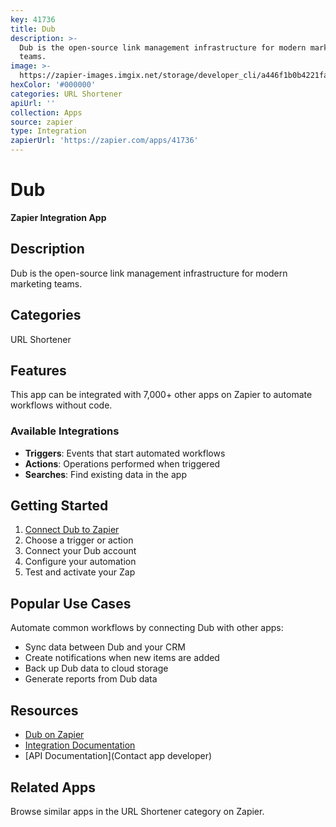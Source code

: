 ```yaml
---
key: 41736
title: Dub
description: >-
  Dub is the open-source link management infrastructure for modern marketing
  teams.
image: >-
  https://zapier-images.imgix.net/storage/developer_cli/a446f1b0b4221fa02162df80631ec557.png?auto=format%2Ccompress&ixlib=python-3.0.0&q=50
hexColor: '#000000'
categories: URL Shortener
apiUrl: ''
collection: Apps
source: zapier
type: Integration
zapierUrl: 'https://zapier.com/apps/41736'
---
```

# Dub

**Zapier Integration App**

## Description

Dub is the open-source link management infrastructure for modern marketing teams.

## Categories

URL Shortener

## Features

This app can be integrated with 7,000+ other apps on Zapier to automate workflows without code.

### Available Integrations

- **Triggers**: Events that start automated workflows
- **Actions**: Operations performed when triggered
- **Searches**: Find existing data in the app

## Getting Started

1. [Connect Dub to Zapier](https://zapier.com/apps/41736)
2. Choose a trigger or action
3. Connect your Dub account
4. Configure your automation
5. Test and activate your Zap

## Popular Use Cases

Automate common workflows by connecting Dub with other apps:

- Sync data between Dub and your CRM
- Create notifications when new items are added
- Back up Dub data to cloud storage
- Generate reports from Dub data

## Resources

- [Dub on Zapier](https://zapier.com/apps/41736)
- [Integration Documentation](https://zapier.com/apps/41736/integrations)
- [API Documentation](Contact app developer)

## Related Apps

Browse similar apps in the URL Shortener category on Zapier.

